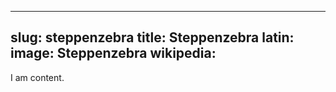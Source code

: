 
---
slug: steppenzebra
title: Steppenzebra 
latin:
image: Steppenzebra 
wikipedia: 
---

I am content.
